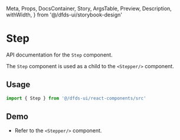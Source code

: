
  Meta,
  Props,
  DocsContainer,
  Story,
  ArgsTable,
  Preview,
  Description,
  withWidth,
} from '@/dfds-ui/storybook-design'

<Meta title="Hydro UI/Stepper/Step" component={Step} />

# Step

API documentation for the `Step` component.

The `Step` component is used as a child to the `<Stepper/>` component.

<Description of={Step} />

## Usage

```jsx
import { Step } from '@/dfds-ui/react-components/src'
```

<ArgsTable of={Step} />

## Demo

- Refer to the `<Stepper/>` component.
